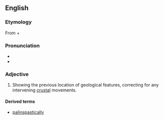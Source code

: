 ==English==

===Etymology===

From {{etyl|grc}} {{term|sc=Grek|lang=el|πάλιν||again|tr=pálin}} + {{term|sc=Grek|lang=el|σπαστικός||drawing|tr=spastikós}}

===Pronunciation===

* {{IPA|pælɪnˈspæstɪk}}
* {{rhymes|æstɪk}}

===Adjective===
{{en-adj|-}}

# {{geology|of a map}} Showing the previous location of geological features, correcting for any intervening [[crustal]] movements.

====Derived terms====
*[[palinspastically]]